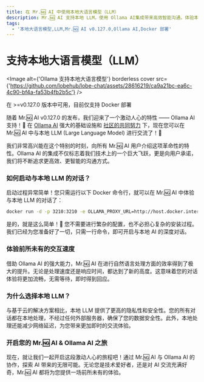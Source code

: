 ```yaml
---
title: 在 Mr.🆖 AI 中使用本地大语言模型（LLM）
description: Mr.🆖 AI 支持本地 LLM，使用 Ollama AI集成带来高效智能沟通。体验本地大语言模型的隐私性、安全性和即时交流
tags:
  - '本地大语言模型,LLM,Mr.🆖 AI v0.127.0,Ollama AI,Docker 部署'
---
```


# 支持本地大语言模型（LLM）

<Image
  alt={'Ollama 支持本地大语言模型'}
  borderless
  cover
  src={'https://github.com/lobehub/lobe-chat/assets/28616219/ca9a21bc-ea6c-4c90-bf4a-fa53b4fb2b5c'}
/>

<Callout>在 >=v0.127.0 版本中可用，目前仅支持 Docker 部署</Callout>

随着 Mr.🆖 AI v0.127.0 的发布，我们迎来了一个激动人心的特性 —— Ollama AI 支持！🤯 在 [Ollama AI](https://ollama.ai/) 强大的基础设施和 [社区的共同努力](https://github.com/lobehub/lobe-chat/pull/1265) 下，现在您可以在 Mr.🆖 AI 中与本地 LLM (Large Language Model) 进行交流了！🤩

我们非常高兴能在这个特别的时刻，向所有 Mr.🆖 AI 用户介绍这项革命性的特性。Ollama AI 的集成不仅标志着我们技术上的一个巨大飞跃，更是向用户承诺，我们将不断追求更高效、更智能的沟通方式。

### 如何启动与本地 LLM 的对话？

启动过程异常简单！您只需运行以下 Docker 命令行，就可以在 Mr.🆖 AI 中体验与本地 LLM 的对话了：

```bash
docker run -d -p 3210:3210 -e OLLAMA_PROXY_URL=http://host.docker.internal:11434/v1 lobehub/lobe-chat
```

是的，就是这么简单！🤩 您不需要进行繁杂的配置，也不必担心复杂的安装过程。我们已经为您准备好了一切，只需一行命令，即可开启与本地 AI 的深度对话。

### 体验前所未有的交互速度

借助 Ollama AI 的强大能力，Mr.🆖 AI 在进行自然语言处理方面的效率得到了极大的提升。无论是处理速度还是响应时间，都达到了新的高度。这意味着您的对话体验将更加流畅，无需等待，即时得到回应。

### 为什么选择本地 LLM？

与基于云的解决方案相比，本地 LLM 提供了更高的隐私性和安全性。您的所有对话都在本地处理，不经过任何外部服务器，确保了您的数据安全性。此外，本地处理还能减少网络延迟，为您带来更加即时的交流体验。

### 开启您的 Mr.🆖 AI & Ollama AI 之旅

现在，就让我们一起开启这段激动人心的旅程吧！通过 Mr.🆖 AI 与 Ollama AI 的协作，探索 AI 带来的无限可能。无论您是技术爱好者，还是对 AI 交流充满好奇，Mr.🆖 AI 都将为您提供一场前所未有的体验。

<Cards>
  <Card href={'/zh/docs/usage/providers'} title={'使用多模型服务商'} />
  <Card href={'/zh/docs/usage/providers/ollama'} title={'使用 Ollama 本地模型'} />
</Cards>
